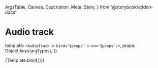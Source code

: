   ArgsTable,
  Canvas,
  Description,
  Meta,
  Story,
} from '@storybook/addon-docs'



<Meta title="Components/Audio track" components={AudioTrack} />

# Audio track

<Description of={AudioTrack} />

<ArgsTable of={AudioTrack} />

  template: `<AudioTrack v-bind="$props" v-on="$props"/>`,
  props: Object.keys(argTypes),
})

<Canvas>
  <Story
    name="Default"
    args={{
      audio: {
        id: 12345432,
        title: 'Eine kleine Nachtmusik',
        url:
          'https://upload.wikimedia.org/wikipedia/commons/2/24/Mozart_-_Eine_kleine_Nachtmusik_-_1._Allegro.ogg',
        creator: 'Wolfgang Amadeus Mozart',
        creatorUrl: 'https://en.wikipedia.org/wiki/Wolfgang_Amadeus_Mozart',
        duration: 355e3,
        peaks: waveform.points,
      },
    }}
  >
    {Template.bind({})}
  </Story>
</Canvas>
